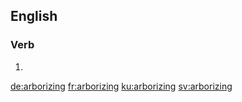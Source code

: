 ==English==

===Verb===
{{head|en|present participle}}

# {{present participle of|arborize|lang=en}}

[[de:arborizing]]
[[fr:arborizing]]
[[ku:arborizing]]
[[sv:arborizing]]